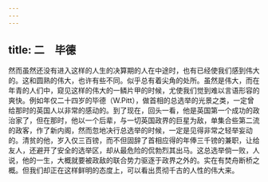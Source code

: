 ```yaml
---
---
---
```

title: 二　毕德
---



然而虽然还没有进入这样的人生的决算期的人在中途时，也有已经使我们感到伟大的。这和圆熟的伟大，也许有些不同。似乎总有着尖角的处所。虽然是伟大，而在年青的人们中，窥见这样的伟大的一鳞片甲的时候，尤使我们觉到难以言语形容的爽快。例如年仅二十四岁的毕德（W.Pitt），做首相的总选举的光景之类，一定曾给那时的英国人以非常的感动的。到了现在，回头一看，他是英国第一个成功的政治家了，但在那时，他以一个后辈，与一切英国政界的巨星为敌，单集合些第二流的政客，作了新内阁，然而忽地决行总选举的时候，一定是见得非常之轻举妄动的。清贫的他，岁入仅三百镑，而不但固辞了首相应得的年俸三千镑的兼职，让给友人，还避开了安全的选举区，却从最危险的侃勃烈其出马。这总选举倘一败，人说，他的一生，大概就要被政敌的联合势力驱逐于政界之外的。实在有焚舟断桥之概。但我们却正在这样鲜明的态度上，可以看出贯彻千古的人性的伟大来。